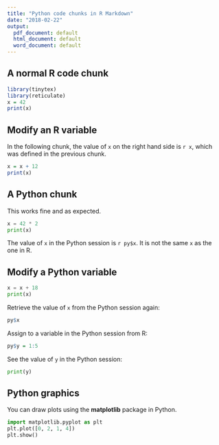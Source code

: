 ---
title: "Python code chunks in R Markdown"
date: "2018-02-22"
output:
  pdf_document: default
  html_document: default
  word_document: default
---

## A normal R code chunk

```{r}
library(tinytex)
library(reticulate)
x = 42
print(x)
```

## Modify an R variable

In the following chunk, the value of `x` on the right hand side
is `r x`, which was defined in the previous chunk.

```{r}
x = x + 12
print(x)
```

## A Python chunk

This works fine and as expected. 

```{python}
x = 42 * 2
print(x) 
```

The value of `x` in the Python session is `r py$x`.
It is not the same `x` as the one in R.

## Modify a Python variable

```{python}
x = x + 18 
print(x)
```

Retrieve the value of `x` from the Python session again:

```{r}
py$x
```

Assign to a variable in the Python session from R:

```{r}
py$y = 1:5
```

See the value of `y` in the Python session:

```{python}
print(y)
```

## Python graphics

You can draw plots using the **matplotlib** package in Python.

```{python}
import matplotlib.pyplot as plt
plt.plot([0, 2, 1, 4])
plt.show()
```